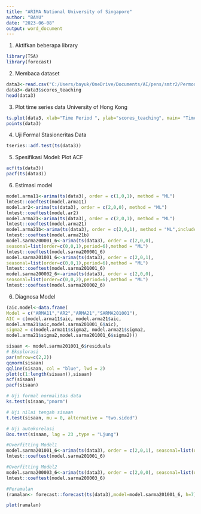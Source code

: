 ---
title: "ARIMA National University of Singapore"
author: "BAYU"
date: "2023-06-08"
output: word_document
---

1.  Aktifkan beberapa library

```{r}
library(TSA)
library(forecast)
```

2.  Membaca dataset

```{r}
data3<-read.csv("C:/Users/bayuk/OneDrive/Documents/AI/pens/smtr2/Permodelan Statistika/uas/singapore.csv",header=TRUE)
data3<-data3$scores_teaching
head(data3)
```

3.  Plot time series data University of Hong Kong

```{r}
ts.plot(data3, xlab="Time Period ", ylab="scores_teaching", main= "Time Series Plot Data National University of Singapore")
points(data3)
```

4.  Uji Formal Stasioneritas Data

```{r}
tseries::adf.test(ts(data3))
```

5.  Spesifikasi Model: Plot ACF

```{r}
acf(ts(data3))
pacf(ts(data3))
```

6.  Estimasi model

```{r}
model.arma11<-arima(ts(data3), order = c(1,0,1), method = "ML")
lmtest::coeftest(model.arma11)
model.ar2<-arima(ts(data3), order = c(2,0,0), method = "ML")
lmtest::coeftest(model.ar2)
model.arma21<-arima(ts(data3), order = c(2,0,1), method = "ML")
lmtest::coeftest(model.arma21)
model.arma21b<-arima(ts(data3), order = c(2,0,1), method = "ML",include.mean=F)
lmtest::coeftest(model.arma21b)
model.sarma200001_6<-arima(ts(data3), order = c(2,0,0), 
seasonal=list(order=c(0,0,1),period=6),method = "ML")
lmtest::coeftest(model.sarma200001_6)
model.sarma201001_6<-arima(ts(data3), order = c(2,0,1), 
seasonal=list(order=c(0,0,1),period=6),method = "ML")
lmtest::coeftest(model.sarma201001_6)
model.sarma200002_6<-arima(ts(data3), order = c(2,0,0), 
seasonal=list(order=c(0,0,2),period=6),method = "ML")
lmtest::coeftest(model.sarma200002_6)
```

6.  Diagnosa Model

```{r}
(aic.model<-data.frame(
Model = c("ARMA11","AR2","ARMA21","SARMA201001"),
AIC = c(model.arma11$aic, model.arma21$aic, 
model.arma21$aic,model.sarma201001_6$aic),
sigma2 = c(model.arma11$sigma2, model.arma21$sigma2, 
model.arma21$sigma2,model.sarma201001_6$sigma2)))
```

```{r}
sisaan <- model.sarma201001_6$residuals
# Eksplorasi
par(mfrow=c(2,2))
qqnorm(sisaan)
qqline(sisaan, col = "blue", lwd = 2)
plot(c(1:length(sisaan)),sisaan)
acf(sisaan)
pacf(sisaan)
```

```{r}
# Uji formal normalitas data
ks.test(sisaan,"pnorm")
```

```{r}
# Uji nilai tengah sisaan
t.test(sisaan, mu = 0, alternative = "two.sided")
```

```{r}
# Uji autokorelasi
Box.test(sisaan, lag = 23 ,type = "Ljung")
```

```{r}
#Overfitting Model1
model.sarma201001_6<-arima(ts(data3), order = c(2,0,1), seasonal=list(order=c(0,0,1),period=6),method = "ML")
lmtest::coeftest(model.sarma201001_6)

#Overfitting Model2
model.sarma200003_6<-arima(ts(data3), order = c(2,0,0), seasonal=list(order=c(0,0,3),period=6),method = "ML")
lmtest::coeftest(model.sarma200003_6)
```

```{r}
#Peramalan
(ramalan<- forecast::forecast(ts(data3),model=model.sarma201001_6, h=7))
```

```{r}
plot(ramalan)
```
